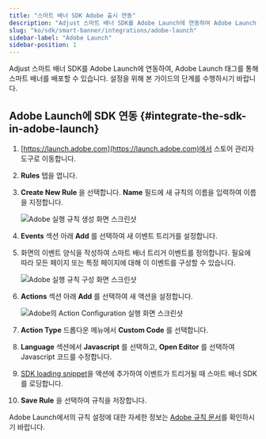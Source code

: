 ```yaml
---
title: "스마트 배너 SDK Adobe 출시 연동"
description: "Adjust 스마트 배너 SDK를 Adobe Launch에 연동하여 Adobe Launch 태그를 통해 스마트 배너를 배포하시기 바랍니다."
slug: "ko/sdk/smart-banner/integrations/adobe-launch"
sidebar-label: "Adobe Launch"
sidebar-position: 1
---
```


Adjust 스마트 배너 SDK를 Adobe Launch에 연동하여, Adobe Launch 태그를 통해 스마트 배너를 배포할 수 있습니다. 설정을 위해 본 가이드의 단계를 수행하시기 바랍니다.

## Adobe Launch에 SDK 연동 {#integrate-the-sdk-in-adobe-launch}

1. [https://launch.adobe.com](https://launch.adobe.com)에서 스토어 관리자 도구로 이동합니다.

2. **Rules** 탭을 엽니다.

3. **Create New Rule** 을 선택합니다. **Name** 필드에 새 규칙의 이름을 입력하여 이름을 지정합니다.

   ![Adobe 실행 규칙 생성 화면 스크린샷](@images/smart-banner-sdk/adobe-launch/1-create-rule.png)

4. **Events** 섹션 아래 **Add** 를 선택하여 새 이벤트 트리거를 설정합니다.

5. 화면의 이벤트 양식을 작성하여 스마트 배너 트리거 이벤트를 정의합니다. 필요에 따라 모든 페이지 또는 특정 페이지에 대해 이 이벤트를 구성할 수 있습니다.

   ![Adobe 실행 규칙 구성 화면 스크린샷](@images/smart-banner-sdk/adobe-launch/2-trigger-event.png)

6. **Actions** 섹션 아래 **Add** 를 선택하여 새 액션을 설정합니다.

   ![Adobe의 Action Configuration 실행 화면 스크린샷](@images/smart-banner-sdk/adobe-launch/3-action-setup.png)

7. **Action Type** 드롭다운 메뉴에서 **Custom Code** 를 선택합니다.

8. **Language** 섹션에서 **Javascript** 를 선택하고, **Open Editor** 를 선택하여 Javascript 코드를 수정합니다.

9. [SDK loading snippet](/ko/sdk/smart-banner#using-a-cdn)을 액션에 추가하여 이벤트가 트리거될 때 스마트 배너 SDK를 로딩합니다.

10.   **Save Rule** 을 선택하여 규칙을 저장합니다.

Adobe Launch에서의 규칙 설정에 대한 자세한 정보는 [Adobe 규칙 문서](https://experienceleague.adobe.com/docs/experience-platform/tags/ui/rules.html)를 확인하시기 바랍니다.
